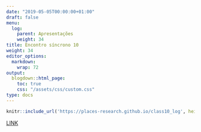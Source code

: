 ---
date: "2019-05-05T00:00:00+01:00"
draft: false
menu:
  log:
    parent: Apresentações
    weight: 34
title: Encontro síncrono 10
weight: 34
editor_options: 
  markdown: 
    wrap: 72
output: 
  blogdown::html_page:
    toc: true
    css: "/assets/css/custom.css"
type: docs
---


```{r echo=FALSE, message=FALSE, warning=FALSE}
knitr::include_url('https://places-research.github.io/class10_log', height = "400px")
```

[LINK](https://places-research.github.io/class10_log)


